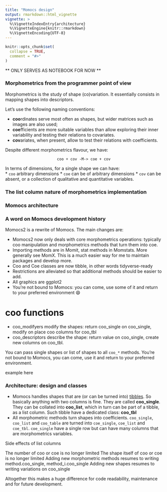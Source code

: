 ```yaml
---
title: "Momocs design"
output: rmarkdown::html_vignette
vignette: >
  %\VignetteIndexEntry{architecture}
  %\VignetteEngine{knitr::rmarkdown}
  %\VignetteEncoding{UTF-8}
---
```


```r
knitr::opts_chunk$set(
  collapse = TRUE,
  comment = "#>"
)
```

** ONLY SERVES AS NOTEBOOK FOR NOW **


### Morphometrics from the programmer point of view
Morphometrics is the study of shape (co)variation. It essentially consists in mapping shapes into descriptors.

Let's use the following naming conventions: 

* **coo**rdinates serve most often as shapes, but wider matrices such as images are also used;
* **coe**fficients are more suitable variables than allow exploring their inner variability and testing their relations to covariates.
* **cov**ariates, when present, allow to test their relations with coefficients.

Despite different morphometrics flavour, we have:

<center>
```coo + cov -M-> coe + cov```
</center>

In terms of dimensions, for a single shape we can have:  
 * `coo` arbitrary dimensions
 * `coe` can be of arbitrary dimensions
 * `cov` can be absent, or a collection of qualitative and quantitative variables.

### The list column nature of morphometrics implementation

### Momocs architecture

### A word on Momocs development history




Momocs2 is a rewrite of Momocs. The main changes are:

* Momocs2 now only deals with core morphometrics operations: typically coo manipulation and morphometrics methods that turn them into coe.
* Importing methods are in Momit, stat methods in Momstats. More generally see MomX. This is a much easier way for me to maintain packages and develop more.
* Coo and Coe classes are now tibble, in other words tidyverse-ready
* Restrictions are alleviated so that additional methods should be easier to add.
* All graphics are ggplot2
* You're not bound to Momocs: you can come, use some of it and return to your preferred environment 😄

# coo functions

 * coo_modifyers modify the shapes: return coo_single on coo_single, modify on place coo columns for coo_tbl
 * coo_descriptors describe the shape: return value on coo_single, create new columns on coo_tbl.

You can pass single shapes or list of shapes to all `coo_*` methods. You're not bound to Momocs, you can come, use it and return to your preferred environment.

example here

### Architecture: design and classes

 * Momocs handles shapes that are (or can be turned into) [tibbles](https://tibble.tidyverse.org/). So basically anything with two columns is fine. They are called **coo_single**. They can be collated into **coo_list**, which in turn can be part of a tibble, as a list column. Such tibble have a dedicated class: **coo_tbl**
 * All morphometric methods turn shapes into coefficients. `coo_single`, `coo_list` and `coo_table` are turned into `coe_single`, `coe_list` and `coe_tbl`. `coe_single` have a single row but can have many columns that are morphometrics variables.
 
Side effects of list columns

The number of coo or coe is no longer limited
The shape itself of coo or coe is no longer limited
Adding new morphometric methods resumes to writing method.coo_single, method_i.coo_single
Adding new shapes resumes to writing variations on coo_single

Altogether this makes a huge difference for code readability, maintenance and for future development.







